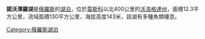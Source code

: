 {{Coord|59|57|N|37|15|E|region:RU_type:waterbody|display=title}}

'''諾沃澤羅湖'''是[[俄羅斯|俄羅斯]]的[[湖泊|湖泊]]，位於[[莫斯科|莫斯科]]以北400公里的[[沃洛格達州|沃洛格達州]]，面積12.3平方公里，流域面積130平方公里，海拔高度143米，該湖有多種魚類棲息。

[[Category:俄羅斯湖泊|Category:俄羅斯湖泊]]

{{Russia-geo-stub}}